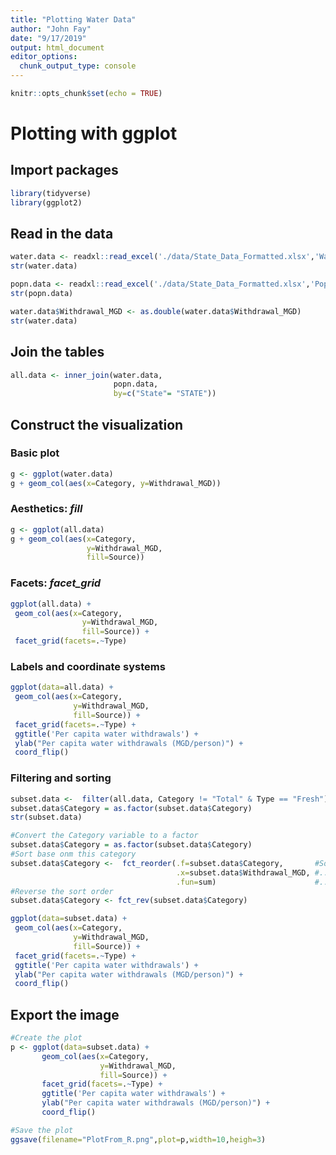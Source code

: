 ```yaml
---
title: "Plotting Water Data"
author: "John Fay"
date: "9/17/2019"
output: html_document
editor_options: 
  chunk_output_type: console
---
```


```r
knitr::opts_chunk$set(echo = TRUE)
```

# Plotting with ggplot

## Import packages
```r
library(tidyverse)
library(ggplot2)
```


## Read in the data
```r
water.data <- readxl::read_excel('./data/State_Data_Formatted.xlsx','WaterUse')
str(water.data)

popn.data <- readxl::read_excel('./data/State_Data_Formatted.xlsx','Population')
str(popn.data)
```

```r
water.data$Withdrawal_MGD <- as.double(water.data$Withdrawal_MGD)
str(water.data)
```


## Join the tables
```r
all.data <- inner_join(water.data,
                       popn.data,
                       by=c("State"= "STATE"))
```


## Construct the visualization

### Basic plot
```r
g <- ggplot(water.data) 
g + geom_col(aes(x=Category, y=Withdrawal_MGD))
```

### Aesthetics: _fill_
```r
g <- ggplot(all.data) 
g + geom_col(aes(x=Category, 
                 y=Withdrawal_MGD,
                 fill=Source))
```


### Facets: _facet_grid_
```r
ggplot(all.data) +
 geom_col(aes(x=Category, 
                y=Withdrawal_MGD,
                fill=Source)) +
 facet_grid(facets=.~Type)
```


### Labels and coordinate systems
```r
ggplot(data=all.data) + 
 geom_col(aes(x=Category,
              y=Withdrawal_MGD,
              fill=Source)) + 
 facet_grid(facets=.~Type) +
 ggtitle('Per capita water withdrawals') + 
 ylab("Per capita water withdrawals (MGD/person)") +
 coord_flip()
```

### Filtering and sorting
```r
subset.data <-  filter(all.data, Category != "Total" & Type == "Fresh")
subset.data$Category = as.factor(subset.data$Category)
str(subset.data)
```

```r
#Convert the Category variable to a factor
subset.data$Category = as.factor(subset.data$Category)
#Sort base onm this category
subset.data$Category <-  fct_reorder(.f=subset.data$Category,       #Sort the Category values
                                     .x=subset.data$Withdrawal_MGD, #...based on values in the Withdrawal_MGD column
                                     .fun=sum)                      #...using their grouped sums
#Reverse the sort order
subset.data$Category <- fct_rev(subset.data$Category)
```


```r
ggplot(data=subset.data) + 
 geom_col(aes(x=Category,
              y=Withdrawal_MGD,
              fill=Source)) + 
 facet_grid(facets=.~Type) +
 ggtitle('Per capita water withdrawals') + 
 ylab("Per capita water withdrawals (MGD/person)") +
 coord_flip()
```

## Export the image
```r
#Create the plot
p <- ggplot(data=subset.data) + 
       geom_col(aes(x=Category,
                    y=Withdrawal_MGD,
                    fill=Source)) + 
       facet_grid(facets=.~Type) +
       ggtitle('Per capita water withdrawals') + 
       ylab("Per capita water withdrawals (MGD/person)") +
       coord_flip()

#Save the plot
ggsave(filename="PlotFrom_R.png",plot=p,width=10,heigh=3)
```


